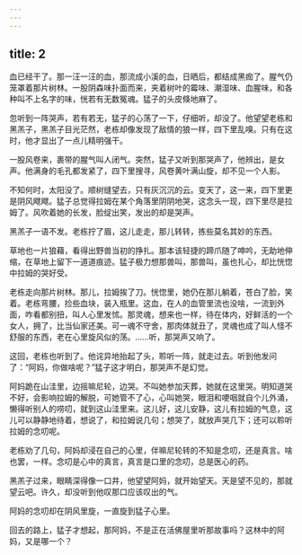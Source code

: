 ```yaml
---
---
---
```

title: 2
---



血已经干了。那一汪一汪的血，那流成小溪的血，日晒后，都结成黑痂了。腥气仍笼罩着那片树林。一股阴森味扑面而来，夹着树叶的霉味、潮湿味、血腥味，和各种叫不上名字的味，恍若有无数冤魂。猛子的头皮倏地麻了。

忽听到一阵哭声，若有若无，猛子的心荡了一下，仔细听，却没了。他望望老栋和黑羔子，黑羔子目光茫然，老栋却像发现了敌情的狼一样，四下里乱嗅。只有在这时，他才显出了一点儿精明强干。

一股风卷来，裹带的腥气叫人闭气。突然，猛子又听到那哭声了，他辨出，是女声。他满身的毛孔都发紧了，四下里搜寻，风卷黄叶满山旋，却不见一个人影。

不知何时，太阳没了。顺树缝望去，只有灰沉沉的云。变天了，这一来，四下里更是阴风飕飕。猛子总觉得拉姆在某个角落里阴阴地哭，这念头一现，四下里尽是拉姆了。风吹着她的长发，脸绽出笑，发出的却是哭声。

黑羔子一语不发。老栋拧了眉，这儿走走，那儿转转，拣些莫名其妙的东西。

草地也一片狼藉，看得出野兽当初的挣扎。那本该轻捷的蹄爪随了呻吟，无助地伸缩，在草地上留下一道道痕迹。猛子极力想那兽叫，那兽叫，虽也扎心，却比恍惚中拉姆的哭好受。

老栋走向那片树林。那儿，拉姆挨了刀。恍惚里，她仍在那儿躺着，苍白了脸，笑着。老栋弯腰，捡些血块，装入瓶里。这血，在人的血管里流也没啥，一流到外面，咋看都别扭，叫人心里发怵。那灵魂，想来也一样，待在体内，好鲜活的一个女人，拥了，比当仙家还美。可一魂不守舍，那肉体就丑了，灵魂也成了叫人怪不舒服的东西，老在心里旋风似的荡。……听，那哭声又响了。

这回，老栋也听到了。他诧异地抬起了头，聆听一阵，就走过去。听到他发问了：“阿妈，你做啥呢？”猛子这才明白，那哭声不是幻觉。

阿妈跪在山洼里，边摇嘛尼轮，边哭。不叫她参加天葬，她就在这里哭。明知道哭不好，会影响拉姆的解脱，可她管不了心，心叫她哭，眼泪和哽咽就自个儿外涌，懒得听别人的唠叨，就到这山洼里来。这儿好，这儿安静，这儿有拉姆的气息，这儿可以静静地待着，想说了，和拉姆说几句；想哭了，就放声哭几下；还可以聆听拉姆的念叨呢。

老栋劝了几句，阿妈却浸在自己的心里，伴嘛尼轮转的不知是念叨，还是真言。啥也罢，一样。念叨是心中的真言，真言是口里的念叨，总是医心的药。

黑羔子过来，眼睛深得像一口井，他望望阿妈，就开始望天。天是望不见的，那就望云吧。许久，却没听到他叹那口应该叹出的气。

阿妈的念叨却在阴风里旋，一直旋到猛子心里。

回去的路上，猛子才想起，那阿妈，不是正在活佛屋里听那故事吗？这林中的阿妈，又是哪一个？
